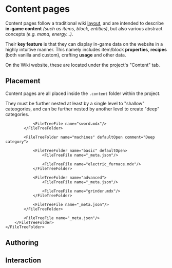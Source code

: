 
# Content pages

Content pages follow a traditional wiki [layout](https://minecraft.wiki/w/Furnace), and are intended to describe
**in-game content** *(such as items, block, entities)*, but also various abstract concepts *(e.g. mana, energy...)*.

Their **key feature** is that they can display in-game data on the website in a highly intuitive manner.
This namely includes item/block **properties**, **recipes** (both vanilla and custom), crafting **usage**
and other data.

On the Wiki website, these are located under the project's "Content" tab.

## Placement

Content pages are all placed inside the `.content` folder within the project.

They must be further nested at least by a single level to "shallow" cateogories, and can be further nested by another
level to create "deep" categories.

<FileTree>
    <FileTreeFolder name="<root>" defaultOpen>
        <FileTreeFolder name=".content" defaultOpen>
            <FileTreeFolder name="tools" defaultOpen comment="Shallow category">
                <FileTreeFile name="_meta.json"/>

                <FileTreeFile name="sword.mdx"/>
            </FileTreeFolder>

            <FileTreeFolder name="machines" defaultOpen comment="Deep category">

                <FileTreeFolder name="basic" defaultOpen>
                    <FileTreeFile name="_meta.json"/>

                    <FileTreeFile name="electric_furnace.mdx"/>
                </FileTreeFolder>

                <FileTreeFolder name="advanced">
                    <FileTreeFile name="_meta.json"/>

                    <FileTreeFile name="grinder.mdx"/>
                </FileTreeFolder>

                <FileTreeFile name="_meta.json"/>
            </FileTreeFolder>

            <FileTreeFile name="_meta.json"/>
        </FileTreeFolder>
    </FileTreeFolder>
</FileTree>

## Authoring

## Interaction
